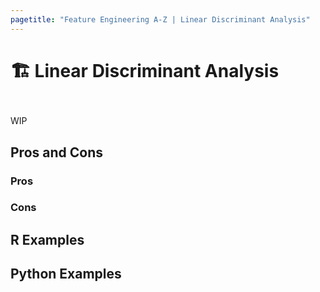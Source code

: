```yaml
---
pagetitle: "Feature Engineering A-Z | Linear Discriminant Analysis"
---
```


# 🏗️ Linear Discriminant Analysis {#sec-too-many-lda}

::: {style="visibility: hidden; height: 0px;"}
## Linear Discriminant Analysis
:::

WIP

## Pros and Cons

### Pros

### Cons

## R Examples

## Python Examples
